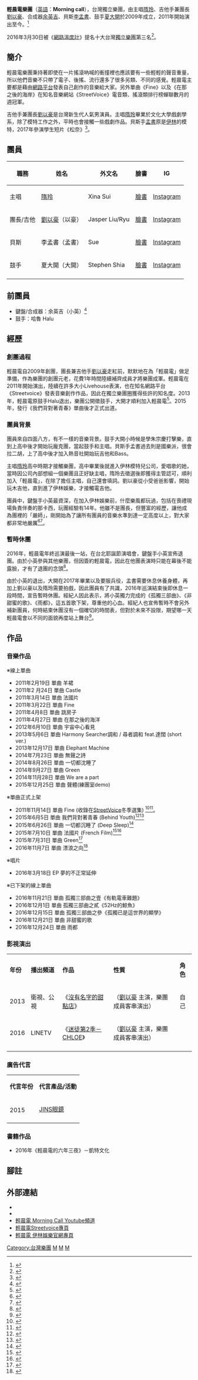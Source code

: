 {{藝人
| 姓名 = 輕晨電<br />{{lang|En|Morning call}}
| 圖片 = 輕晨電 線上發行記者會.JPG
| 圖片簡介 = 8/18 我們"夢的不正常延伸"線上發行記者會 <br />左起 夏大開.李孟書.劉以豪.隋玲.余英吉
| 類型 = 樂團
| 原名 = 輕晨電
| 英文名 = '''Morning call'''
| 國籍 = {{ROC}}
| 音樂類型 = [[電子|電子]] [[後搖滾|後搖滾]]
| 出道日期 = 2011年11月
| 代表作 = 《Fine》、《在那之後的海岸》、《法國片》、《我們背對著青春》<br />
| 活躍年代 = 2011年至今<br />
| 經紀公司 = [[伊林娛樂|伊林娛樂]]
| 現任成員 = [[隋玲|隋玲]]（主唱、作詞）<br />[[劉以豪|劉以豪]]（團長、吉他手、編曲、和聲）<br />[[李孟書|李孟書]]（貝斯手、作曲、和聲）<br /> [[夏大開|夏大開]]（鼓手、作曲）<br />
| 網站 = [https://www.facebook.com/eelin.Morningcall 輕晨電臉書粉絲團] 
}}
'''輕晨電樂團'''（[[英語|英語]]：''' Morning call'''），台灣獨立樂團，由主唱[[隋玲|隋玲]]、吉他手兼團長[[劉以豪|劉以豪]]、合成器[[余英吉|余英吉]]、貝斯[[李孟書|李孟書]]、鼓手[[夏大開|夏大開]]於2009年成立，2011年開始演出至今。<ref>{{Cite web |url=http://www.chinatimes.com/newspapers/20150621000532-260112 |title=劉以豪洗澡被偷拍「形狀好看」 |access-date=2016-02-07 |archive-date=2019-12-11 |archive-url=https://web.archive.org/web/20191211205814/https://www.chinatimes.com/newspapers/20150621000532-260112 |dead-url=no }}</ref>

2016年3月30日被《[[網路溫度計|網路溫度計]]》提名十大台灣[[獨立樂團|獨立樂團]]第三名<ref>{{cite news|language=zh-tw|author=|coauthors=|url=http://dailyview.tw/Daily/2016/03/30|title=五月天、蘇打綠先休息！十大必聽台灣獨立樂團！|work=|publisher=[[網路溫度計|網路溫度計]]|pages=|date=2016-03-30|accessdate=2016-03-30|archive-date=2021-01-21|archive-url=https://web.archive.org/web/20210121083946/https://dailyview.tw/Daily/2016/03/30|dead-url=no}}</ref>。

==簡介==
輕晨電樂團秉持著即使在一片搖滾吶喊的衝撞裡也應該要有一些輕輕的聲音重量，所以他們音樂不只帶了電子、後搖、流行還多了很多另類、不同的感覺。輕晨電主要都是藉由[[網路平台|網路平台]]發表自己創作的音樂給大家。另外單曲《Fine》以及《在那之後的海岸》在知名音樂網站《StreetVoice》電音類、搖滾類排行榜蟬聯數月的週冠軍。

吉他手兼團長[[劉以豪|劉以豪]]是台灣新生代人氣男演員。主唱[[隋玲|隋玲]]畢業於文化大學戲劇學系，除了模特工作之外，平時也會接觸一些戲劇作品。貝斯手[[孟書|孟書]]原是[[伊林娛樂|伊林]]的模特，2017年參演學生短片《松奈》<ref>{{cite video | url=https://www.youtube.com/watch?v=8GdJazG9xIQ| title=2017新北校園廣告人 第二十組《松奈》}}</ref>。

==團員==
{| class="wikitable" 
! 職務
! 姓名
! 外文名
! 臉書
! IG
|- 
|主唱||[[隋玲|隋玲]]||Xina Sui||[https://www.facebook.com/%E8%BC%95%E6%99%A8%E9%9B%BB-%E9%9A%8B%E7%8E%B2-220314861355636/?fref=pb&hc_location=profile_browser 臉書] {{Wayback|url=https://www.facebook.com/%E8%BC%95%E6%99%A8%E9%9B%BB-%E9%9A%8B%E7%8E%B2-220314861355636/?fref=pb&hc_location=profile_browser |date=20170510214839 }}||[https://www.instagram.com/xinasui/ Instagram]
|-
|團長/吉他||[[劉以豪|劉以豪]]（以豪）||Jasper Liu/Ryu||[https://www.facebook.com/%E5%8A%89%E4%BB%A5%E8%B1%AA-Jasper-109078869110302/?fref=pb&hc_location=profile_browser 臉書] {{Wayback|url=https://www.facebook.com/%E5%8A%89%E4%BB%A5%E8%B1%AA-Jasper-109078869110302/?fref=pb&hc_location=profile_browser |date=20170312032428 }}||[https://www.instagram.com/ryu19860812/ Instagram] {{Wayback|url=https://www.instagram.com/ryu19860812/ |date=20201112135733 }}
|-
|貝斯||李孟書（孟書）||Sue||[https://www.facebook.com/%E8%BC%95%E6%99%A8%E9%9B%BB-%E5%AD%9F%E6%9B%B8-115386401898429/?fref=pb&hc_location=profile_browser 臉書] {{Wayback|url=https://www.facebook.com/%E8%BC%95%E6%99%A8%E9%9B%BB-%E5%AD%9F%E6%9B%B8-115386401898429/?fref=pb&hc_location=profile_browser |date=20170510214831 }}||[https://www.instagram.com/mengshuli/ Instagram] {{Wayback|url=https://www.instagram.com/mengshuli/ |date=20170517142228 }}
|-
|鼓手||夏大開（大開）||Stephen Shia||[https://www.facebook.com/Morning-Call-Stephen-Shia-1506872289531520/?fref=pb&hc_location=profile_browser 臉書] {{Wayback|url=https://www.facebook.com/Morning-Call-Stephen-Shia-1506872289531520/?fref=pb&hc_location=profile_browser |date=20170309202014 }}||[https://www.instagram.com/shiadak/ Instagram] {{Wayback|url=https://www.instagram.com/shiadak/ |date=20170729001149 }}
|-
|}

==前團員==
*鍵盤/合成器：余英吉（小英）<ref>{{cite news|url =https://star.ettoday.net/news/839339|title =獨家／小英淚謝劉以豪　退輕晨電主因「還有其他團！」|publisher =Ettoday|date =|accessdate =2017-11-03|archive-date =2019-11-29|archive-url =https://web.archive.org/web/20191129023808/https://star.ettoday.net/news/839339|dead-url =no}}</ref>
*鼓手：哈魯 Halu

==經歷==
===創團過程===
輕晨電自2009年創團，團長兼吉他手[[劉以豪|劉以豪]]走紅前，默默地在為「輕晨電」做足準備，作為樂團的創團元老，花費1年時間陸續補齊成員才將樂團成軍。輕晨電在2011年開始演出，陸續在許多大小Livehouse表演，也在知名網路平台《Streetvoice》發表音樂創作作品，因此在獨立樂團圈獲得些許的知名度。2013年，輕晨電原鼓手Halu退出，樂團公開徵鼓手，大開才順利加入輕晨電<ref>{{cite video|url =https://www.youtube.com/watch?v=nC81JS_oE7o|title =輕晨電徵鼓手|access-date =2017-11-03|archive-date =2019-11-29|archive-url =https://web.archive.org/web/20191129063948/https://www.youtube.com/watch?v=nC81JS_oE7o|dead-url =no}}</ref>。2015年，發行《我們背對著青春》單曲後才正式出道。

===團員背景===
團員來自四面八方，有不一樣的音樂背景。鼓手大開小時候是學朱宗慶打擊樂，直到上高中後才開始玩龐克團，當起鼓手和主唱。貝斯手孟書過去則是國樂派，很會拉二胡，上了高中後才加入熱音社開始玩吉他和Bass。

主唱[[隋玲|隋玲]]高中時期才接觸樂團，高中畢業後就進入伊林模特兒公司，愛唱歌的她，當時因公司內部想組一個樂團且正好缺主唱，隋玲去徵選後即獲得主管認可，順利加入「輕晨電」，在除了擔任主唱，自己還會填詞。劉以豪從小受爸爸影響，開始玩木吉他，直到進了伊林娛樂，才接觸電吉他。

團員中，鍵盤手小英最資深，在加入伊林娛樂前，什麼樂風都玩過，包括在喪禮現場負責伴奏的那卡西，玩團經驗有14年。他雖不是團長，但豐富的經歷，讓他成為團裡的「嚴師」，剛開始為了讓所有團員的音樂水準到達一定高度以上，對大家都非常地嚴厲<ref>{{cite news|url =http://www.chinatimes.com/newspapers/20150626003586-260603|title =《時報周刊》伊林首支樂團 劉以豪領軍輕晨電 就怕小英臉色|publisher =中時電子報|date =|accessdate =2017-11-03|archive-date =2019-12-12|archive-url =https://web.archive.org/web/20191212170138/https://www.chinatimes.com/newspapers/20150626003586-260603|dead-url =no}}</ref><ref>{{cite news|url =http://weekly.jou.pccu.edu.tw/files/15-1198-33841,c7626-1.php?Lang=zh-tw|title =《Weekly Look 1236期》輕晨電隋玲 跳脫主流的框架|publisher =文化一周|date =|accessdate =2017-11-03|archive-date =2019-06-11|archive-url =https://web.archive.org/web/20190611130605/http://weekly.jou.pccu.edu.tw/files/15-1198-33841,c7626-1.php?Lang=zh-tw|dead-url =yes}}</ref>。

===暫時休團===
2016年，輕晨電年終巡演最後一站，在台北耶誕節演唱會，鍵盤手小英宣佈退團。由於小英參與其他樂團，但因簽約輕晨電，因此在他團表演時只能在幕後不能露臉，才有了退團的念頭<ref>{{cite news|url =https://stars.udn.com/star/story/10092/2201674|title =「輕晨電」成員小英無預警退團 最後談話感謝劉以豪|publisher =聯合電子報|date =|accessdate =2017-11-03|archive-date =2017-11-07|archive-url =https://web.archive.org/web/20171107030655/https://stars.udn.com/star/story/10092/2201674|dead-url =no}}</ref>。

由於小英的退出，大開在2017年畢業以及要服兵役，孟書需要休息休養身體，再加上劉以豪以及隋玲需要拍戲，因此團員有了共識，2016年巡演結束後即休息一段時間，宣告暫時休團。經紀人因此表示，將小英獨力完成的《孤獨三部曲》、《非甜蜜的歌》、《雨都》，這五首歌下架，尊重他的心血。經紀人也宣佈暫時不會另外補新團員，何時結束休團沒有一個確切的時間表，但對於未來不設限，期望哪一天輕晨電會以不同的面貌再度站上舞台<ref>{{cite news|url =https://star.ettoday.net/news/839565|title =獨家／劉以豪4人硬撐不補人　輕晨電「休團沒期限」|publisher =Ettoday|date =|accessdate =2017-11-03|archive-date =2017-11-07|archive-url =https://web.archive.org/web/20171107011317/https://star.ettoday.net/news/839565|dead-url =no}}</ref>。

==作品==
===音樂作品===
※線上單曲
* 2011年2月19日 單曲 羊裙
* 2011年2 月24日 單曲 Castle
* 2011年3月14日 單曲 法國片
* 2011年3月22日 單曲 Fine
* 2011年4月8日 單曲 跳房子
* 2011年4月27日 單曲 在那之後的海洋
* 2012年6月10日 單曲 宇宙中心看見
* 2013年5月6日 單曲 Harmony Searcher調和 / 尋者調和 feat.達闊 (short ver.)
* 2013年12月17日 單曲 Elephant Machine
* 2014年7月23日 單曲 無聲之詩
* 2014年8月26日 單曲 一切都沈睡了
* 2014年9月27日 單曲 Green
* 2014年11月28日 單曲 We are a part
* 2015年12月25日 單曲 聲體(練團室demo)

※單曲正式上架
*2011年11月14日 單曲 Fine (收錄在[[StreetVoice|StreetVoice]]冬季選集) <ref>{{Cite web |url=http://tw.streetvoice.com/svcollection/songs/155343/ |title=輕晨電 – Fine |access-date=2015-11-11 |archive-date=2017-11-07 |archive-url=https://web.archive.org/web/20171107114844/https://tw.streetvoice.com/svcollection/songs/155343/ |dead-url=no }}</ref><ref>{{cite video| url=https://www.youtube.com/watch?v=jhV5f9gYal8| title=輕晨電_Fine| access-date=2017-11-03| archive-date=2020-11-03| archive-url=https://web.archive.org/web/20201103001528/https://www.youtube.com/watch?v=jhV5f9gYal8| dead-url=no}}</ref>。
*2015年6月5日 單曲 我們背對著青春 (Behind Youth)<ref>{{cite video| url=https://www.youtube.com/watch?v=tYrN3exd2Sg| title=輕晨電 - 我們背對著青春 [Official Music Video]| access-date=2017-11-03| archive-date=2019-12-07| archive-url=https://web.archive.org/web/20191207071838/https://www.youtube.com/watch?v=tYrN3exd2Sg| dead-url=no}}</ref><ref>{{cite video| url=https://www.youtube.com/watch?v=Jrd-I6oU4II| title=輕晨電 - 我們背對著青春 [Official Lyrics Video]| access-date=2017-11-03| archive-date=2021-01-31| archive-url=https://web.archive.org/web/20210131162510/https://www.youtube.com/watch?v=Jrd-I6oU4II| dead-url=no}}</ref>
*2015年6月26日 單曲 一切都沉睡了 (Deep Sleep)<ref>{{cite video| url=https://www.youtube.com/watch?v=__zTHR0mx6Q| title=輕晨電 - 一切都沉睡了 [Official Lyrics Video]| access-date=2017-11-03| archive-date=2020-11-02| archive-url=https://web.archive.org/web/20201102152749/https://www.youtube.com/watch?v=__zTHR0mx6Q| dead-url=no}}</ref>
*2015年7月10日 單曲 法國片 (French Film)<ref>{{cite video| url=https://www.youtube.com/watch?v=TYbhdzPFpKA| title=輕晨電 - 法國片 [Official Music Video]| access-date=2017-11-03| archive-date=2020-11-22| archive-url=https://web.archive.org/web/20201122143718/https://www.youtube.com/watch?v=TYbhdzPFpKA| dead-url=no}}</ref><ref>{{cite video| url=https://www.youtube.com/watch?v=WhvzSAsw_zk| title=輕晨電 - 法國片 [Official Lyrics Video]| access-date=2017-11-03| archive-date=2020-12-29| archive-url=https://web.archive.org/web/20201229204805/https://www.youtube.com/watch?v=WhvzSAsw_zk| dead-url=no}}</ref>
*2015年7月31日 單曲 Green<ref>{{cite video| url=https://www.youtube.com/watch?v=626sXG7ddUU| title=輕晨電 - Green [Official Lyrics Video]| access-date=2017-11-03| archive-date=2020-09-23| archive-url=https://web.archive.org/web/20200923174302/https://www.youtube.com/watch?v=626sXG7ddUU| dead-url=no}}</ref>
*2016年11月7日 單曲 漂浪之向<ref>{{cite video| url=https://www.youtube.com/watch?v=u5hnqblRbD8| title=輕晨電 - 漂浪之向 [Official Music Video]| access-date=2017-11-03| archive-date=2021-11-19| archive-url=https://web.archive.org/web/20211119072833/https://www.youtube.com/watch?v=u5hnqblRbD8| dead-url=no}}</ref>
※唱片
*2016年3月18日 EP 夢的不正常延伸
※已下架的線上單曲
*2016年11月21日 單曲 孤獨三部曲之壹《有軌電車難題》
*2016年12月1日 單曲 孤獨三部曲之貳《52Hz的鯨魚》
*2016年12月15日 單曲 孤獨三部曲之參《孤獨已是這世界的顯學》
*2016年12月21日 單曲 非甜蜜的歌
*2016年12月24日 單曲 雨都

===影視演出===
{| class="wikitable" 
|- style="background:cornflowerblue; color:white" align=center
|'''年份'''||'''播出頻道'''||'''作品'''||'''性質'''||'''角色'''
|- 
|2013||衛視、公視||《[[沒有名字的甜點店|沒有名字的甜點店]]》|| （[[劉以豪|劉以豪]] 主演，樂團成員客串演出） || 自己
|-
|2016||LINETV||《[[迷徒Chloe|迷徒第2季－CHLOE]]》||（[[劉以豪|劉以豪]] 主演，樂團成員客串演出） || 
|-
|}

===廣告代言===
{|class="wikitable"
|- style="background:cornflowerblue; color:white" align=center
|'''代言年份'''||'''代言產品/活動'''
|-
|rowspan=8|2015
|[[JINS眼鏡|JINS眼鏡]]
|-
|}

===書籍作品===
*2016年《輕晨電的六年三夜》－凱特文化

== 腳註 ==
{{reflist|2}}

==外部連結==
*{{facebook|eelin.Morningcall}}
*{{Sinaweibo|1947895504}}
*[https://www.youtube.com/channel/UCZF263tXTesMPmDeTn2ETtg/ 輕晨電 Morning Call Youtube頻道] {{Wayback|url=https://www.youtube.com/channel/UCZF263tXTesMPmDeTn2ETtg/ |date=20210316144651 }} 
*[http://tw.streetvoice.com/morningcall/ 輕晨電Streetvoice專頁] {{Wayback|url=http://tw.streetvoice.com/morningcall/ |date=20160421100559 }} 
*[http://www.eelin.com.tw/page/band.html 輕晨電 伊林娛樂官網專頁] {{Wayback|url=http://www.eelin.com.tw/page/band.html |date=20180306162624 }}

{{伊林娛樂}}

{{Portal bar|台灣|音樂}}

[[Category:台灣樂團|Category:台灣樂團]]
[[Category:台灣獨立樂團|M]]
[[Category:台灣搖滾樂團|M]]
[[Category:2009年成立的音樂團體|M]]